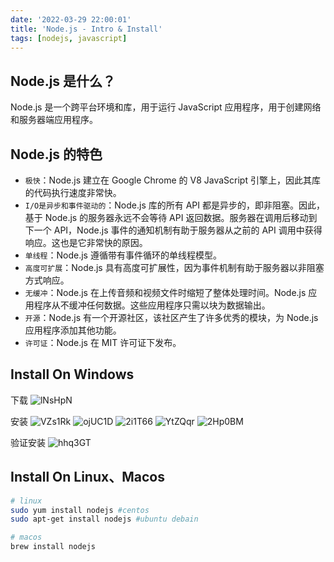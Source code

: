 ```yaml
---
date: '2022-03-29 22:00:01'
title: 'Node.js - Intro & Install'
tags: [nodejs, javascript]
---
```


## Node.js 是什么？

Node.js 是一个跨平台环境和库，用于运行 JavaScript 应用程序，用于创建网络和服务器端应用程序。

## Node.js 的特色

- `极快`：Node.js 建立在 Google Chrome 的 V8 JavaScript 引擎上，因此其库的代码执行速度非常快。
- `I/O是异步和事件驱动的`：Node.js 库的所有 API 都是异步的，即非阻塞。因此，基于 Node.js 的服务器永远不会等待 API 返回数据。服务器在调用后移动到下一个 API，Node.js 事件的通知机制有助于服务器从之前的 API 调用中获得响应。这也是它非常快的原因。
- `单线程`：Node.js 遵循带有事件循环的单线程模型。
- `高度可扩展`：Node.js 具有高度可扩展性，因为事件机制有助于服务器以非阻塞方式响应。
- `无缓冲`：Node.js 在上传音频和视频文件时缩短了整体处理时间。Node.js 应用程序从不缓冲任何数据。这些应用程序只需以块为数据输出。
- `开源`：Node.js 有一个开源社区，该社区产生了许多优秀的模块，为 Node.js 应用程序添加其他功能。
- `许可证`：Node.js 在 MIT 许可证下发布。

## Install On Windows

下载
![lNsHpN](https://cdn.jsdelivr.net/gh/manonicu/pics@master/uPic/lNsHpN.jpg)

安装
![VZs1Rk](https://cdn.jsdelivr.net/gh/manonicu/pics@master/uPic/VZs1Rk.jpg)
![ojUC1D](https://cdn.jsdelivr.net/gh/manonicu/pics@master/uPic/ojUC1D.jpg)
![2i1T66](https://cdn.jsdelivr.net/gh/manonicu/pics@master/uPic/2i1T66.jpg)
![YtZQqr](https://cdn.jsdelivr.net/gh/manonicu/pics@master/uPic/YtZQqr.jpg)
![2Hp0BM](https://cdn.jsdelivr.net/gh/manonicu/pics@master/uPic/2Hp0BM.jpg)

验证安装
![hhq3GT](https://cdn.jsdelivr.net/gh/manonicu/pics@master/uPic/hhq3GT.jpg)

## Install On Linux、Macos

```bash
# linux
sudo yum install nodejs #centos
sudo apt-get install nodejs #ubuntu debain

# macos
brew install nodejs
```
